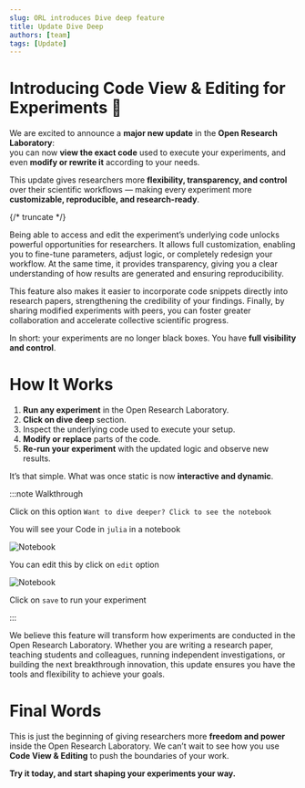 ```yaml
---
slug: ORL introduces Dive deep feature
title: Update Dive Deep
authors: [team]
tags: [Update]
---
```


# Introducing Code View & Editing for Experiments 🔬

We are excited to announce a **major new update** in the **Open Research Laboratory**:  
you can now **view the exact code** used to execute your experiments, and even **modify or rewrite it** according to your needs.  

This update gives researchers more **flexibility, transparency, and control** over their scientific workflows — making every experiment more **customizable, reproducible, and research-ready**.  


{/* truncate */}

Being able to access and edit the experiment’s underlying code unlocks powerful opportunities for researchers. It allows full customization, enabling you to fine-tune parameters, adjust logic, or completely redesign your workflow. At the same time, it provides transparency, giving you a clear understanding of how results are generated and ensuring reproducibility.

This feature also makes it easier to incorporate code snippets directly into research papers, strengthening the credibility of your findings. Finally, by sharing modified experiments with peers, you can foster greater collaboration and accelerate collective scientific progress.


In short: your experiments are no longer black boxes. You have **full visibility and control**.


# How It Works

1. **Run any experiment** in the Open Research Laboratory.  
2. **Click on dive deep** section.  
3. Inspect the underlying code used to execute your setup.  
4. **Modify or replace** parts of the code.  
5. **Re-run your experiment** with the updated logic and observe new results.  

It’s that simple. What was once static is now **interactive and dynamic**.  

:::note Walkthrough

Click on this option `Want to dive deeper? Click to see the notebook`

You will see your Code in `julia` in a notebook 

![Notebook](./2.png)

You can edit this by click on `edit` option

![Notebook](./1.png)

Click on `save` to run your experiment

:::

We believe this feature will transform how experiments are conducted in the Open Research Laboratory. Whether you are writing a research paper, teaching students and colleagues, running independent investigations, or building the next breakthrough innovation, this update ensures you have the tools and flexibility to achieve your goals. 

# Final Words

This is just the beginning of giving researchers more **freedom and power** inside the Open Research Laboratory. We can’t wait to see how you use **Code View & Editing** to push the boundaries of your work.  

**Try it today, and start shaping your experiments your way.** 